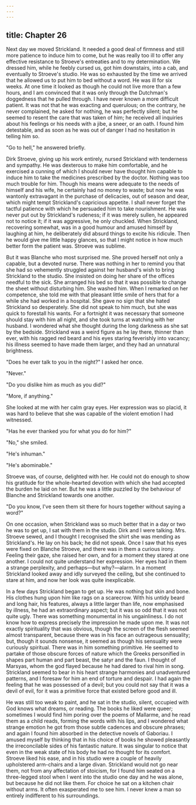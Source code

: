 ```yaml
---
---
---
```

title: Chapter 26
---

Next day we moved Strickland. It needed a good deal of firmness and still more patience to induce him to come, but he was really too ill to offer any effective resistance to Stroeve's entreaties and to my determination. We dressed him, while he feebly cursed us, got him downstairs, into a cab, and eventually to Stroeve's studio. He was so exhausted by the time we arrived that he allowed us to put him to bed without a word. He was ill for six weeks. At one time it looked as though he could not live more than a few hours, and I am convinced that it was only through the Dutchman's doggedness that he pulled through. I have never known a more difficult patient. It was not that he was exacting and querulous; on the contrary, he never complained, he asked for nothing, he was perfectly silent; but he seemed to resent the care that was taken of him; he received all inquiries about his feelings or his needs with a jibe, a sneer, or an oath. I found him detestable, and as soon as he was out of danger I had no hesitation in telling him so.

"Go to hell," he answered briefly.

Dirk Stroeve, giving up his work entirely, nursed Strickland with tenderness and sympathy. He was dexterous to make him comfortable, and he exercised a cunning of which I should never have thought him capable to induce him to take the medicines prescribed by the doctor. Nothing was too much trouble for him. Though his means were adequate to the needs of himself and his wife, he certainly had no money to waste; but now he was wantonly extravagant in the purchase of delicacies, out of season and dear, which might tempt Strickland's capricious appetite. I shall never forget the tactful patience with which he persuaded him to take nourishment. He was never put out by Strickland's rudeness; if it was merely sullen, he appeared not to notice it; if it was aggressive, he only chuckled. When Strickland, recovering somewhat, was in a good humour and amused himself by laughing at him, he deliberately did absurd things to excite his ridicule. Then he would give me little happy glances, so that I might notice in how much better form the patient was. Stroeve was sublime.

But it was Blanche who most surprised me. She proved herself not only a capable, but a devoted nurse. There was nothing in her to remind you that she had so vehemently struggled against her husband's wish to bring Strickland to the studio. She insisted on doing her share of the offices needful to the sick. She arranged his bed so that it was possible to change the sheet without disturbing him. She washed him. When I remarked on her competence, she told me with that pleasant little smile of hers that for a while she had worked in a hospital. She gave no sign that she hated Strickland so desperately. She did not speak to him much, but she was quick to forestall his wants. For a fortnight it was necessary that someone should stay with him all night, and she took turns at watching with her husband. I wondered what she thought during the long darkness as she sat by the bedside. Strickland was a weird figure as he lay there, thinner than ever, with his ragged red beard and his eyes staring feverishly into vacancy; his illness seemed to have made them larger, and they had an unnatural brightness.

"Does he ever talk to you in the night?" I asked her once.

"Never."

"Do you dislike him as much as you did?"

"More, if anything."

She looked at me with her calm gray eyes. Her expression was so placid, it was hard to believe that she was capable of the violent emotion I had witnessed.

"Has he ever thanked you for what you do for him?"

"No," she smiled.

"He's inhuman."

"He's abominable."

Stroeve was, of course, delighted with her. He could not do enough to show his gratitude for the whole-hearted devotion with which she had accepted the burden he laid on her. But he was a little puzzled by the behaviour of Blanche and Strickland towards one another.

"Do you know, I've seen them sit there for hours together without saying a word?"

On one occasion, when Strickland was so much better that in a day or two he was to get up, I sat with them in the studio. Dirk and I were talking. Mrs. Stroeve sewed, and I thought I recognised the shirt she was mending as Strickland's. He lay on his back; he did not speak. Once I saw that his eyes were fixed on Blanche Stroeve, and there was in them a curious irony. Feeling their gaze, she raised her own, and for a moment they stared at one another. I could not quite understand her expression. Her eyes had in them a strange perplexity, and perhaps—but why?—alarm. In a moment Strickland looked away and idly surveyed the ceiling, but she continued to stare at him, and now her look was quite inexplicable.

In a few days Strickland began to get up. He was nothing but skin and bone. His clothes hung upon him like rags on a scarecrow. With his untidy beard and long hair, his features, always a little larger than life, now emphasised by illness, he had an extraordinary aspect; but it was so odd that it was not quite ugly. There was something monumental in his ungainliness. I do not know how to express precisely the impression he made upon me. It was not exactly spirituality that was obvious, though the screen of the flesh seemed almost transparent, because there was in his face an outrageous sensuality; but, though it sounds nonsense, it seemed as though his sensuality were curiously spiritual. There was in him something primitive. He seemed to partake of those obscure forces of nature which the Greeks personified in shapes part human and part beast, the satyr and the faun. I thought of Marsyas, whom the god flayed because he had dared to rival him in song. Strickland seemed to bear in his heart strange harmonies and unadventured patterns, and I foresaw for him an end of torture and despair. I had again the feeling that he was possessed of a devil; but you could not say that it was a devil of evil, for it was a primitive force that existed before good and ill.

He was still too weak to paint, and he sat in the studio, silent, occupied with God knows what dreams, or reading. The books he liked were queer; sometimes I would find him poring over the poems of Mallarme, and he read them as a child reads, forming the words with his lips, and I wondered what strange emotion he got from those subtle cadences and obscure phrases; and again I found him absorbed in the detective novels of Gaboriau. I amused myself by thinking that in his choice of books he showed pleasantly the irreconcilable sides of his fantastic nature. It was singular to notice that even in the weak state of his body he had no thought for its comfort. Stroeve liked his ease, and in his studio were a couple of heavily upholstered arm-chairs and a large divan. Strickland would not go near them, not from any affectation of stoicism, for I found him seated on a three-legged stool when I went into the studio one day and he was alone, but because he did not like them. For choice he sat on a kitchen chair without arms. It often exasperated me to see him. I never knew a man so entirely indifferent to his surroundings.
